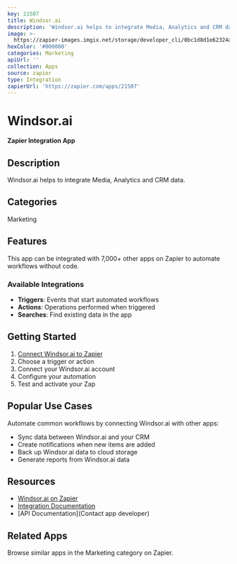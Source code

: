 ```yaml
---
key: 21507
title: Windsor.ai
description: 'Windsor.ai helps to integrate Media, Analytics and CRM data.'
image: >-
  https://zapier-images.imgix.net/storage/developer_cli/0bc1d8d1e62324a295e9db1938ef52d5.png?auto=format%2Ccompress&ixlib=python-3.0.0&q=50
hexColor: '#000000'
categories: Marketing
apiUrl: ''
collection: Apps
source: zapier
type: Integration
zapierUrl: 'https://zapier.com/apps/21507'
---
```

# Windsor.ai

**Zapier Integration App**

## Description

Windsor.ai helps to integrate Media, Analytics and CRM data.

## Categories

Marketing

## Features

This app can be integrated with 7,000+ other apps on Zapier to automate workflows without code.

### Available Integrations

- **Triggers**: Events that start automated workflows
- **Actions**: Operations performed when triggered
- **Searches**: Find existing data in the app

## Getting Started

1. [Connect Windsor.ai to Zapier](https://zapier.com/apps/21507)
2. Choose a trigger or action
3. Connect your Windsor.ai account
4. Configure your automation
5. Test and activate your Zap

## Popular Use Cases

Automate common workflows by connecting Windsor.ai with other apps:

- Sync data between Windsor.ai and your CRM
- Create notifications when new items are added
- Back up Windsor.ai data to cloud storage
- Generate reports from Windsor.ai data

## Resources

- [Windsor.ai on Zapier](https://zapier.com/apps/21507)
- [Integration Documentation](https://zapier.com/apps/21507/integrations)
- [API Documentation](Contact app developer)

## Related Apps

Browse similar apps in the Marketing category on Zapier.
